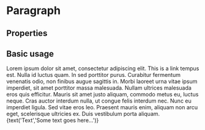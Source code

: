 
<Meta title='Paragraph' component={Paragraph} />

# Paragraph

## Properties

<Props of={Paragraph} />

## Basic usage

<Preview>
	<Story name='Paragraph'>
		<Paragraph>
			Lorem ipsum dolor sit amet, consectetur adipiscing elit. 
      <Link href="#">This is a link </Link> 
      tempus est. Nulla id luctus quam. In sed porttitor purus. Curabitur fermentum venenatis odio, non finibus augue sagittis in. Morbi laoreet urna vitae ipsum imperdiet, sit amet porttitor massa malesuada. Nullam ultrices malesuada eros quis efficitur. Mauris sit amet justo aliquam, commodo metus eu, luctus neque. Cras auctor interdum nulla, ut congue felis interdum nec. Nunc eu imperdiet ligula. Sed vitae eros leo. Praesent mauris enim, aliquam non arcu eget, scelerisque ultricies ex. Duis vestibulum porta aliquam. 
		</Paragraph>
	</Story>
</Preview>

<Story name='Paragraph with Knobs' decorators={[withKnobs]}>
  <Paragraph 
    variant={select('Variant', {
      light: 'light',
      dark: 'dark'
    }, 'dark')} 
  >
    {text('Text','Some text goes here...')}
  </Paragraph>
</Story>
